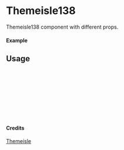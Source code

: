 
<Meta of={Themeisle138} title="Themeisle/Themeisle138" />

# Themeisle138

Themeisle138 component with different props.

#### Example

<Canvas of={Themeisle138.Primary} />

## Usage

```ts
import { Themeisle138 } from "yadl-ui";

const Example = () => {
  return (
      <Themeisle138 />
  );
};

export default Example;
```

#### Credits
[Themeisle](https://themeisle.com/illustrations)
